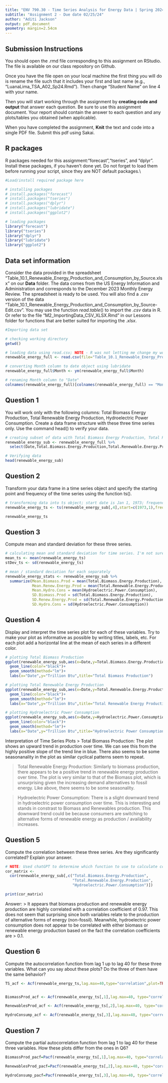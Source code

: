 ```yaml
---
title: "ENV 790.30 - Time Series Analysis for Energy Data | Spring 2024"
subtitle: "Assignment 2 - Due date 02/25/24"
author: "Aditi Jackson"
output: pdf_document
geometry: margin=2.54cm
---
```


## Submission Instructions

You should open the .rmd file corresponding to this assignment on RStudio. The file is available on our class repository on Github.   

Once you have the file open on your local machine the first thing you will do is rename the file such that it includes your first and last name (e.g., "LuanaLima_TSA_A02_Sp24.Rmd"). Then change "Student Name" on line 4 with your name. 

Then you will start working through the assignment by  **creating code and output** that answer each question. Be sure to use this assignment document. Your report should contain the answer to each question and any plots/tables you obtained (when applicable).

When you have completed the assignment, **Knit** the text and code into a single PDF file. Submit this pdf using Sakai. 

## R packages

R packages needed for this assignment:"forecast","tseries", and "dplyr". Install these packages, if you haven't done yet. Do not forget to load them before running your script, since they are NOT default packages.\\

```r
#Load/install required package here

# installing packages
# install.packages("forecast")
# install.packages("tseries")
# install.packages("dplyr")
# install.packages("lubridate")
# install.packages("ggplot2")

# loading packages
library("forecast")
library("tseries")
library("dplyr")
library("lubridate")
library("ggplot2")

```


## Data set information  

Consider the data provided in the spreadsheet "Table_10.1_Renewable_Energy_Production_and_Consumption_by_Source.xlsx" on our **Data** folder. The data comes from the US Energy Information and Administration and corresponds to the December 2023 Monthly Energy Review. The spreadsheet is ready to be used. You will also find a $.csv$ version of the data "Table_10.1_Renewable_Energy_Production_and_Consumption_by_Source-Edit.csv". You may use the function $read.table()$ to import the $.csv$ data in R. Or refer to the file "M2_ImportingData_CSV_XLSX.Rmd" in our Lessons folder for functions that are better suited for importing the $.xlsx$.

```r
#Importing data set

# checking working directory
getwd()

# loading data using read.csv; NOTE - R was not letting me change my working directory to be my project folder, so I moved the file to Assignments > RMD (current wd) as a workaround
renewable_energy_full <- read.csv(file="Table_10.1_Renewable_Energy_Production_and_Consumption_by_Source.csv", header = TRUE, dec = ".", sep=",",stringsAsFactors = TRUE)

# converting Month column to date object using lubridate
renewable_energy_full$Month <- ym(renewable_energy_full$Month)

# renaming Month column to "Date"
colnames(renewable_energy_full)[colnames(renewable_energy_full) == "Month"] <- "Date"

```


## Question 1
You will work only with the following columns: Total Biomass Energy Production, Total Renewable Energy Production, Hydroelectric Power Consumption. Create a data frame structure with these three time series only. Use the command head() to verify your data.

```r

# creating subset of data with Total Biomass Energy Production, Total Renewable Energy Production, Hydroelectric Power Consumption by date
renewable_energy_sub <- renewable_energy_full %>%
  select(Date,Total.Biomass.Energy.Production,Total.Renewable.Energy.Production,Hydroelectric.Power.Consumption)

# Verifying data
head(renewable_energy_sub)


```


## Question 2
Transform your data frame in a time series object and specify the starting point and frequency of the time series using the function ts().

```r

# transforming data into ts object; start date is Jan 1, 1973; frequency is 12 (monthly data)
renewable_energy_ts <- ts(renewable_energy_sub[,4],start=c(1973,1),frequency=12)

renewable_energy_ts

```


## Question 3
Compute mean and standard deviation for these three series.

```r

# calculating mean and standard deviation for time series. I'm not sure this is correct since it's giving 1 value for all three columns
mean_ts <- mean(renewable_energy_ts)
stDev_ts <- sd(renewable_energy_ts)

# mean / standard deviation for each separately
renewable_energy_stats <- renewable_energy_sub %>%
  summarize(Mean.Biomass.Prod = mean(Total.Biomass.Energy.Production),
            Mean.Renew.Energy.Prod = mean(Total.Renewable.Energy.Production),
            Mean.Hydro.Cons = mean(Hydroelectric.Power.Consumption),
            SD.Biomass.Prod = sd(Total.Biomass.Energy.Production),
            SD.Renew.Energy.Prod = sd(Total.Renewable.Energy.Production),
            SD.Hydro.Cons = sd(Hydroelectric.Power.Consumption))

```


## Question 4
Display and interpret the time series plot for each of these variables. Try to make your plot as informative as possible by writing titles, labels, etc. For each plot add a horizontal line at the mean of each series in a different color.

```r

# plotting Total Biomass Production
ggplot(renewable_energy_sub,aes(x=Date,y=Total.Biomass.Energy.Production))+
  geom_line(color="black")+
  geom_smooth(method="lm")+
  labs(x="Date",y="Trillion Btu",title="Total Biomass Production")

# plotting Total Renewable Energy Production
ggplot(renewable_energy_sub,aes(x=Date,y=Total.Renewable.Energy.Production))+
  geom_line(color="black")+
  geom_smooth(method="lm")+
  labs(x="Date",y="Trillion Btu",title="Total Renewable Energy Production")

# plotting Hydroelectric Power Consumption
ggplot(renewable_energy_sub,aes(x=Date,y=Hydroelectric.Power.Consumption))+
  geom_line(color="black")+
  geom_smooth(method="lm")+
  labs(x="Date",y="Trillion Btu",title="Hydroelectric Power Consumption")

```
Interpretation of Time Series Plots
> Total Biomass Production: The plot shows an upward trend in production over time. We can see this from the highly positive slope of the trend line in blue. There also seems to be some seasonanality in the plot as similar cyclical patterns seem to repeat.

> Total Renewable Energy Production: Similarly to biomass production, there appears to be a positive trend in renewable energy production over time. The plot is very similar to that of the Biomass plot, which is unsurprising given the increasing demand alternatives to fossil energy. Like above, there seems to be some seasonality.

> Hydroelectric Power Consumption: There is a slight downward trend in hydroelectric power consumption over time. This is interesting and stands in constrast to Biomass and Renewables production. This downward trend could be because consumers are switching to alternative forms of renewable energy as production / availability increases.

## Question 5
Compute the correlation between these three series. Are they significantly correlated? Explain your answer.

```r

# NOTE: Used chatGPT to determine which function to use to calculate correlation between all three time series
cor_matrix <- 
  cor(renewable_energy_sub[,c("Total.Biomass.Energy.Production",
                              "Total.Renewable.Energy.Production",
                              "Hydroelectric.Power.Consumption")])

print(cor_matrix)

```
Answer: 
> It appears that biomass production and renewable energy production are highly correlated with a correlation coefficient of 0.97. This does not seem that surprising since both variables relate to the production of alternative forms of energy (non-fossil). Meanwhile, hydroelectric power consumption does not appear to be correlated with either biomass or renewable energy production based on the fact the correlation coefficients are > 0.1.

## Question 6
Compute the autocorrelation function from lag 1 up to lag 40 for these three variables. What can you say about these plots? Do the three of them have the same behavior?

```r

TS_acf <- Acf(renewable_energy_ts,lag.max=40,type="correlation",plot=TRUE)


BiomassProd_acf <- Acf(renewable_energy_ts[,1],lag.max=40, type="correlation", plot=TRUE)

RenewablesProd_acf <- Acf(renewable_energy_ts[,2],lag.max=40, type="correlation", plot=TRUE)

HydroConsump_acf <- Acf(renewable_energy_ts[,3],lag.max=40, type="correlation", plot=TRUE)


```


## Question 7
Compute the partial autocorrelation function from lag 1 to lag 40 for these three variables. How these plots differ from the ones in Q6?

```r

BiomassProd_pacf=Pacf(renewable_energy_ts[,1],lag.max=40, type="correlation", plot=TRUE)

RenewablesProd_pacf=Pacf(renewable_energy_ts[,2],lag.max=40, type="correlation", plot=TRUE)

HydroConsump_pacf=Pacf(renewable_energy_ts[,3],lag.max=40, type="correlation", plot=TRUE)

```


